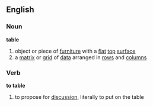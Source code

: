 ==English==
===Noun===
'''table'''
#object or piece of [[furniture]] with a [[flat]] [[top]] [[surface]] 
#a [[matrix]] or [[grid]] of [[data]] arranged in [[rows]] and [[columns]]

===Verb===
'''to table'''
#to propose for [[discussion]], literally to put on the table